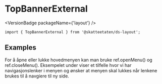 
<Meta of={TopBannerExternalStories} />

# TopBannerExternal

<VersionBadge packageName={'layout'} />

<Primary />

```tsx
import { TopBannerExternal } from '@skatteetaten/ds-layout';
```

<Controls />

## Examples

For å åpne eller lukke hovedmenyen kan man bruke ref.openMenu() og ref.closeMenu(). Eksempelet under
viser et tilfelle hvor vi har navigasjonslenker i menyen og ønsker at menyen skal lukkes når lenkene
brukes til å navgiere til ny side.

<Canvas of={TopBannerExternalStories.Examples} />
